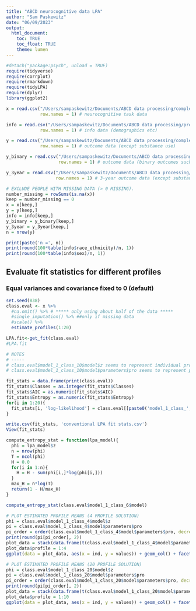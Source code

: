 ```yaml
---
title: "ABCD neurocognitive data LPA"
author: "Sam Paskewitz"
date: "06/09/2023"
output: 
  html_document:
    toc: TRUE
    toc_float: TRUE
    theme: lumen
---
```


```r
#detach("package:psych", unload = TRUE)
require(tidyverse)
require(corrplot)
require(rmarkdown)
require(tidyLPA)
require(dplyr)
library(ggplot2)
```

```r
x = read.csv("/Users/sampaskewitz/Documents/ABCD data processing/complete data sets (z-scored etc)/task behavioral data (2-year z-scored full data).csv",
             row.names = 1) # neurocognitive task data

info = read.csv("/Users/sampaskewitz/Documents/ABCD data processing/processed data (release 5.0)/ABCD 2-year demographic info etc.csv",
             row.names = 1) # info data (demographics etc)

y = read.csv("/Users/sampaskewitz/Documents/ABCD data processing/complete data sets (z-scored etc)/outcome data (2-year z-scored full data).csv",
             row.names = 1) # outcome data (except substance use)

y_binary = read.csv("/Users/sampaskewitz/Documents/ABCD data processing/complete data sets (z-scored etc)/outcome data (2-year binary vars full data).csv",
                    row.names = 1) # outcome data (binary outcomes such as substance use)

y_3year = read.csv("/Users/sampaskewitz/Documents/ABCD data processing/complete data sets (z-scored etc)/outcome data (3-year z-scored full data).csv",
                   row.names = 1) # 3-year outcome data (except substance use)

# EXCLUDE PEOPLE WITH MISSING DATA (> 0 MISSING).
number_missing = rowSums(is.na(x))
keep = number_missing == 0
x = x[keep,]
y = y[keep,]
info = info[keep,]
y_binary = y_binary[keep,]
y_3year = y_3year[keep,]
n = nrow(y)

print(paste('n =', n))
print(round(100*table(info$race_ethnicity)/n, 1))
print(round(100*table(info$sex)/n, 1))
```
## **Evaluate fit statistics for different profiles**
### Equal variances and covariance fixed to 0 (default)
```r
set.seed(838)
class.eval <- x %>%
  #na.omit() %>% # ***** only using about half of the data *****
  #single_imputation() %>% ##only if missing data
  #scale() %>% 
  estimate_profiles(1:20)

LPA.fit<-get_fit(class.eval)
#LPA.fit

# NOTES
# -----
# class.eval$model_1_class_10$model$z seems to represent individual profile probs (CHECK)
# class.eval$model_1_class_10$model$parameters$pro seems to represent profile base rates (CHECK)
```

```r
fit_stats = data.frame(print(class.eval))
fit_stats$Classes = as.integer(fit_stats$Classes)
fit_stats$AIC = as.numeric(fit_stats$AIC)
fit_stats$Entropy = as.numeric(fit_stats$Entropy)
for(i in 1:20){
  fit_stats[i, 'log-likelihood'] = class.eval[[paste0('model_1_class_', i)]]$fit[['LogLik']]
}

write.csv(fit_stats, 'conventional LPA fit stats.csv')
View(fit_stats)
```

```r
compute_entropy_stat = function(lpa_model){
  phi = lpa_model$z
  n = nrow(phi)
  T = ncol(phi)
  H = 0.0
  for(i in 1:n){
    H = H - sum(phi[i,]*log(phi[i,]))
  }
  max_H = n*log(T)
  return(1 - H/max_H)
}
```

```r
compute_entropy_stat(class.eval$model_1_class_6$model)
```

```r
# PLOT ESTIMATED PROFILE MEANS (4 PROFILE SOLUTION)
phi = class.eval$model_1_class_4$model$z
pi = class.eval$model_1_class_4$model$parameters$pro
pi_order = order(class.eval$model_1_class_4$model$parameters$pro, decreasing = TRUE)
print(round(pi[pi_order], 2))
plot_data = stack(data.frame(t(class.eval$model_1_class_4$model$parameters$mean[, pi_order[1:4]])))
plot_data$profile = 1:4
ggplot(data = plot_data, aes(x = ind, y = values)) + geom_col() + facet_wrap(~profile, ncol = 4) + theme(axis.text.x = element_text(angle = 90, vjust = 0.5, hjust=1)) + ylab('mu') + xlab('variable') + ggtitle('4 profile model')
```

```r
# PLOT ESTIMATED PROFILE MEANS (20 PROFILE SOLUTION)
phi = class.eval$model_1_class_20$model$z
pi = class.eval$model_1_class_20$model$parameters$pro
pi_order = order(class.eval$model_1_class_20$model$parameters$pro, decreasing = TRUE)
print(round(pi[pi_order], 2))
plot_data = stack(data.frame(t(class.eval$model_1_class_20$model$parameters$mean[, pi_order[1:10]])))
plot_data$profile = 1:10
ggplot(data = plot_data, aes(x = ind, y = values)) + geom_col() + facet_wrap(~profile, ncol = 5) + theme(axis.text.x = element_text(angle = 90, vjust = 0.5, hjust=1)) + ylab('mu') + xlab('variable') + ggtitle('20 profile model (first 10 profiles)')
```